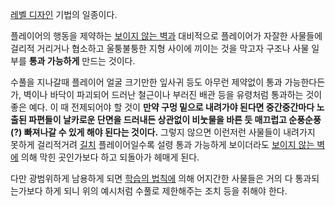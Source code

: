 [[레벨 디자인]] 기법의 일종이다.

플레이어의 행동을 제약하는 [[보이지 않는 벽]]과 대비적으로 플레이어가 자잘한 사물들에 걸리적 거리거나 협소하고 울퉁불퉁한 지형 사이에 끼이는 것을 막고자 구조나 사물 일부를 '''통과 가능하게''' 만드는 것이다.

수풀을 지나갈때 플레이어 얼굴 크기만한 잎사귀 등도 아무런 제약없이 통과 가능한다든가, 벽이나 바닥이 파괴되어 드러난 철근이나 부러진 배관 등을 유령처럼 통과하는 것이 좋은 예다. 이 때 전제되어야 할 것이 '''만약 구멍 밑으로 내려가야 된다면 중간중간마다 노출된 파편들이 날카로운 단면을 드러내든 상관없이 비눗물을 바른 듯 매끄럽고 순풍순풍(?) 빠져나갈 수 있게 해야 된다는 것이다.''' 그렇지 않으면 이런저런 사물들이 내려가지 못하게 걸리적거려 [[길치]] 플레이어일수록 설령 통과 가능하게 보이더라도 [[보이지 않는 벽]]에 의해 막힌 곳인가보다 하고 되돌아가 헤매게 된다.

다만 광범위하게 남용하게 되면 [[학습의 법칙]]에 의해 어지간한 사물들은 거의 다 통과되는가보다 하게 되니 위의 예시처럼 수풀로 제한해주는 조치 등을 취해야 한다.
